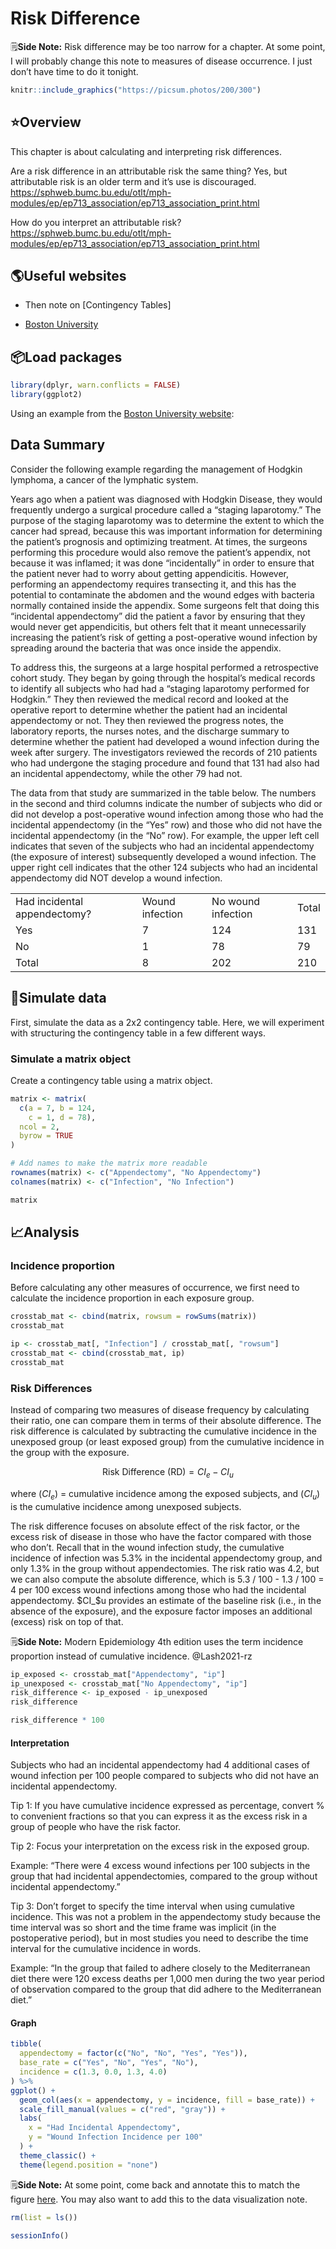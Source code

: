 # Risk Difference

<!--
Hidden notes. 
-->

<p class="note"> 🗒**Side Note:** Risk difference may be too narrow for a chapter. At some point, I will probably change this note to measures of disease occurrence. I just don't have time to do it tonight. </p>

```r
knitr::include_graphics("https://picsum.photos/200/300")
```

## ⭐️Overview

This chapter is about calculating and interpreting risk differences.

Are a risk difference in an attributable risk the same thing? Yes, but attributable risk is an older term and it's use is discouraged. <https://sphweb.bumc.bu.edu/otlt/mph-modules/ep/ep713_association/ep713_association_print.html>

How do you interpret an attributable risk? <https://sphweb.bumc.bu.edu/otlt/mph-modules/ep/ep713_association/ep713_association_print.html>

## 🌎Useful websites

* Then note on [Contingency Tables]

* [Boston University](https://sphweb.bumc.bu.edu/otlt/mph-modules/ep/ep713_association/ep713_association_print.html)

## 📦Load packages

```r
library(dplyr, warn.conflicts = FALSE)
library(ggplot2)
```

Using an example from the [Boston University website](https://sphweb.bumc.bu.edu/otlt/mph-modules/ep/ep713_association/ep713_association_print.html):

## Data Summary

Consider the following example regarding the management of Hodgkin lymphoma, a cancer of the lymphatic system. 

Years ago when a patient was diagnosed with Hodgkin Disease, they would frequently undergo a surgical procedure called a "staging laparotomy." The purpose of the staging laparotomy was to determine the extent to which the cancer had spread, because this was important information for determining the patient's prognosis and optimizing treatment. At times, the surgeons performing this procedure would also remove the patient's appendix, not because it was inflamed; it was done "incidentally" in order to ensure that the patient never had to worry about getting appendicitis. However, performing an appendectomy requires transecting it, and this has the potential to contaminate the abdomen and the wound edges with bacteria normally contained inside the appendix. Some surgeons felt that doing this "incidental appendectomy" did the patient a favor by ensuring that they would never get appendicitis, but others felt that it meant unnecessarily increasing the patient's risk of getting a post-operative wound infection by spreading around the bacteria that was once inside the appendix. 

To address this, the surgeons at a large hospital performed a retrospective cohort study. They began by going through the hospital's medical records to identify all subjects who had had a "staging laparotomy performed for Hodgkin." They then reviewed the medical record and looked at the operative report to determine whether the patient had an incidental appendectomy or not. They then reviewed the progress notes, the laboratory reports, the nurses notes, and the discharge summary to determine whether the patient had developed a wound infection during the week after surgery. The investigators reviewed the records of 210 patients who had undergone the staging procedure and found that 131 had also had an incidental appendectomy, while the other 79 had not. 

The data from that study are summarized in the table below. The numbers in the second and third columns indicate the number of subjects who did or did not develop a post-operative wound infection among those who had the incidental appendectomy (in the "Yes" row) and those who did not have the incidental appendectomy (in the "No" row). For example, the upper left cell indicates that seven of the subjects who had an incidental appendectomy (the exposure of interest) subsequently developed a wound infection. The upper right cell indicates that the other 124 subjects who had an incidental appendectomy did NOT develop a wound infection.

|                              |                 |                    |       |
|------------------------------|-----------------|--------------------|-------|
| Had incidental appendectomy? | Wound infection | No wound infection | Total |
| Yes                          | 7               | 124                | 131   |
| No                           | 1               | 78                 | 79    |
| Total                        | 8               | 202                | 210   |

## 🔢Simulate data

First, simulate the data as a 2x2 contingency table. Here, we will experiment with structuring the contingency table in a few different ways. 

### Simulate a matrix object

Create a contingency table using a matrix object. 

```r
matrix <- matrix(
  c(a = 7, b = 124, 
    c = 1, d = 78),
  ncol = 2,
  byrow = TRUE
)

# Add names to make the matrix more readable
rownames(matrix) <- c("Appendectomy", "No Appendectomy")
colnames(matrix) <- c("Infection", "No Infection")

matrix
```

## 📈Analysis

### Incidence proportion

Before calculating any other measures of occurrence, we first need to calculate the incidence proportion in each exposure group. 

```r
crosstab_mat <- cbind(matrix, rowsum = rowSums(matrix))
crosstab_mat
```

```r
ip <- crosstab_mat[, "Infection"] / crosstab_mat[, "rowsum"]
crosstab_mat <- cbind(crosstab_mat, ip)
crosstab_mat
```

### Risk Differences

Instead of comparing two measures of disease frequency by calculating their ratio, one can compare them in terms of their absolute difference. The risk difference is calculated by subtracting the cumulative incidence in the unexposed group (or least exposed group) from the cumulative incidence in the group with the exposure. 

$$ \text{Risk Difference (RD)} = CI_e - CI_u $$

where ($CI_e$) = cumulative incidence among the exposed subjects, and ($CI_u$) is the cumulative incidence among unexposed subjects.

The risk difference focuses on absolute effect of the risk factor, or the excess risk of disease in those who have the factor compared with those who don't. Recall that in the wound infection study, the cumulative incidence of infection was 5.3% in the incidental appendectomy group, and only 1.3% in the group without appendectomies. The risk ratio was 4.2, but we can also compute the absolute difference, which is 5.3 / 100 - 1.3 / 100 = 4 per 100 excess wound infections among those who had the incidental appendectomy. $CI_$u provides an estimate of the baseline risk (i.e., in the absence of the exposure), and the exposure factor imposes an additional (excess) risk on top of that.

<p class="note"> 🗒**Side Note:** Modern Epidemiology 4th edition uses the term incidence proportion instead of cumulative incidence. @Lash2021-rz </p>

```r
ip_exposed <- crosstab_mat["Appendectomy", "ip"]
ip_unexposed <- crosstab_mat["No Appendectomy", "ip"]
risk_difference <- ip_exposed - ip_unexposed
risk_difference
```

```r
risk_difference * 100
```

#### Interpretation

Subjects who had an incidental appendectomy had 4 additional cases of wound infection per 100 people compared to subjects who did not have an incidental appendectomy.

Tip 1: If you have cumulative incidence expressed as percentage, convert % to convenient fractions so that you can express it as the excess risk in a group of people who have the risk factor.

Tip 2: Focus your interpretation on the excess risk in the exposed group.

Example: "There were 4 excess wound infections per 100 subjects in the group that had incidental appendectomies, compared to the group without incidental appendectomy."

Tip 3: Don't forget to specify the time interval when using cumulative incidence. This was not a problem in the appendectomy study because the time interval was so short and the time frame was implicit (in the postoperative period), but in most studies you need to describe the time interval for the cumulative incidence in words.

Example: "In the group that failed to adhere closely to the Mediterranean diet there were 120 excess deaths per 1,000 men during the two year period of observation compared to the group that did adhere to the Mediterranean diet."

#### Graph

```r
tibble(
  appendectomy = factor(c("No", "No", "Yes", "Yes")),
  base_rate = c("Yes", "No", "Yes", "No"),
  incidence = c(1.3, 0.0, 1.3, 4.0) 
) %>% 
ggplot() +
  geom_col(aes(x = appendectomy, y = incidence, fill = base_rate)) +
  scale_fill_manual(values = c("red", "gray")) +
  labs(
    x = "Had Incidental Appendectomy",
    y = "Wound Infection Incidence per 100"
  ) +
  theme_classic() +
  theme(legend.position = "none") 
```

<p class="note"> 🗒**Side Note:** At some point, come back and annotate this to match the figure [here](https://sphweb.bumc.bu.edu/otlt/mph-modules/ep/ep713_association/ep713_association_print.html). You may also want to add this to the data visualization note. </p>



<!--
Clean up and add session info
-->

```r
rm(list = ls())
```

```r
sessionInfo()
```
